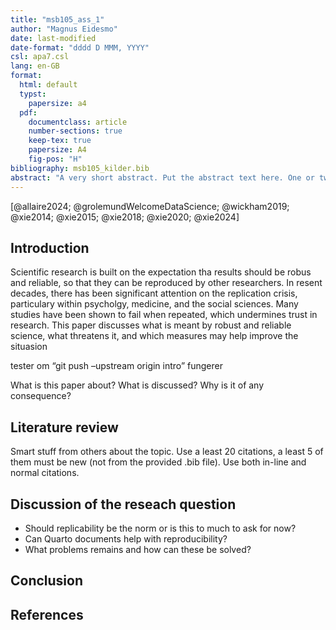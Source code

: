```yaml
---
title: "msb105_ass_1"
author: "Magnus Eidesmo"
date: last-modified
date-format: "dddd D MMM, YYYY"
csl: apa7.csl
lang: en-GB
format:
  html: default
  typst:
    papersize: a4
  pdf:
    documentclass: article
    number-sections: true
    keep-tex: true
    papersize: A4
    fig-pos: "H"
bibliography: msb105_kilder.bib
abstract: "A very short abstract. Put the abstract text here. One or two paragraphs summarising what follows below."
---
```



[@allaire2024; @grolemundWelcomeDataScience; @wickham2019; @xie2014; @xie2015; @xie2018; @xie2020; @xie2024]

## Introduction

Scientific research is built on the expectation tha results should be robus and reliable, so that they can be reproduced by other researchers. In resent decades, there has been significant attention on the replication crisis,  particulary within psycholgy, medicine, and the social sciences. Many studies have been shown to fail when repeated, which undermines trust in research. This paper discusses what is meant by robust and reliable science, what threatens it, and which measures may help improve the situasion


tester om "git push --upstream origin intro" fungerer

What is this paper about?
What is discussed?
Why is it of any consequence?

## Literature review

Smart stuff from others about the topic.
Use a least 20 citations, a least 5 of them must be new (not from the provided .bib file).
Use both in-line and normal citations.

## Discussion of the reseach question

-   Should replicability be the norm or is this to much to ask for now?
-   Can Quarto documents help with reproducibility?
-   What problems remains and how can these be solved?

## Conclusion



## References
<div id="refs"></div>


